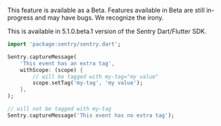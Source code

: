 <Note>

This feature is available as a Beta. Features available in Beta are still in-progress and may have bugs. We recognize the irony.

This is available in 5.1.0.beta.1 version of the Sentry Dart/Flutter SDK.

</Note>

```dart
import 'package:sentry/sentry.dart';

Sentry.captureMessage(
    'This event has an extra tag',
    withScope: (scope) {
        // will be tagged with my-tag="my value"
        scope.setTag('my-tag', 'my value');
    },
);

// will not be tagged with my-tag
Sentry.captureMessage('This event has no extra tag');
```